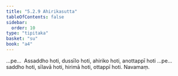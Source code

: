 ```yaml
---
title: "5.2.9 Ahirikasutta"
tableOfContents: false
sidebar:
  order: 10
type: "tipitaka"
basket: "su"
book: "a4"
---
```



<DynamicBreadcrumb />

<Division number="219" book="a4">

<Paragraph number="1392" book="a4">
…pe…  Assaddho hoti, dussīlo hoti, ahiriko hoti, anottappī hoti …pe…  saddho hoti, sīlavā hoti, hirimā hoti, ottappī hoti.

</Paragraph>
</Division>

<Paragraph number="1393" type="center" book="a4">
Navamaṃ.
</Paragraph>